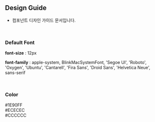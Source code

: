 
<Meta title="Design Guide" />

## Design Guide
- 컴포넌트 디자인 가이드 문서입니다.

<br/>

### Default Font

**font-size** : 12px

**font-family** : apple-system, BlinkMacSystemFont, 'Segoe UI', 'Roboto', 'Oxygen', 'Ubuntu', 'Cantarell', 'Fira Sans', 'Droid Sans', 'Helvetica Neue', sans-serif

<br/>

### Color

<div style={{ display: 'flex', flexDirection: 'column', gap: '1rem' }}>
  <div style={{ backgroundColor: '#1E90FF', color: '#FFF', padding: '1rem', borderRadius: '8px', textAlign: 'center' }}>#1E90FF</div>
  <div style={{ backgroundColor: '#ECECEC', color: '#000', padding: '1rem', borderRadius: '8px', textAlign: 'center' }}>#ECECEC</div>
  <div style={{ backgroundColor: '#CCCCCC', color: '#000', padding: '1rem', borderRadius: '8px', textAlign: 'center' }}>#CCCCCC</div>
</div>
